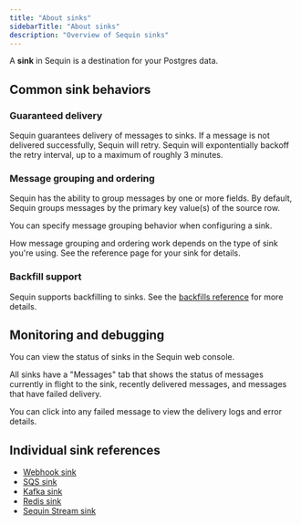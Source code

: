 ```yaml
---
title: "About sinks"
sidebarTitle: "About sinks"
description: "Overview of Sequin sinks"
---
```


A **sink** in Sequin is a destination for your Postgres data.

## Common sink behaviors

### Guaranteed delivery

Sequin guarantees delivery of messages to sinks. If a message is not delivered successfully, Sequin will retry. Sequin will expontentially backoff the retry interval, up to a maximum of roughly 3 minutes.

### Message grouping and ordering

Sequin has the ability to group messages by one or more fields. By default, Sequin groups messages by the primary key value(s) of the source row.

You can specify message grouping behavior when configuring a sink.

How message grouping and ordering work depends on the type of sink you're using. See the reference page for your sink for details.

### Backfill support

Sequin supports backfilling to sinks. See the [backfills reference](/reference/backfills) for more details.

## Monitoring and debugging

You can view the status of sinks in the Sequin web console.

All sinks have a "Messages" tab that shows the status of messages currently in flight to the sink, recently delivered messages, and messages that have failed delivery.

You can click into any failed message to view the delivery logs and error details.

## Individual sink references

- [Webhook sink](/reference/sinks/webhooks)
- [SQS sink](/reference/sinks/sqs)
- [Kafka sink](/reference/sinks/kafka)
- [Redis sink](/reference/sinks/redis)
- [Sequin Stream sink](/reference/sinks/sequin-stream)
